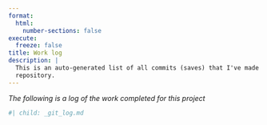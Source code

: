 ```yaml
---
format:
  html:
    number-sections: false
execute:
  freeze: false
title: Work log
description: |
  This is an auto-generated list of all commits (saves) that I've made to the
  repository.
---
```


*The following is a log of the work completed for this project*

```r
#| child: _git_log.md
```

